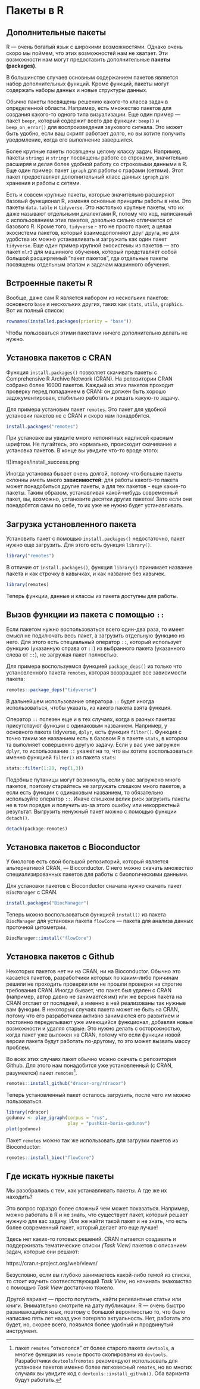 # Пакеты в R {#sec-r_packages}

## Дополнительные пакеты {#sec-extra_pack}

R --- очень богатый язык с широкими возможностями. Однако очень скоро мы поймем, что этих возможностей нам не хватает. Эти возможности нам могут предоставить дополнительные **пакеты (packages)**.

В большинстве случаев основным содержанием пакетов является набор дополнительных функций. Кроме функций, пакеты могут содержать наборы данных и новые структуры данных.

Обычно пакеты посвящены решению какого-то класса задач в определенной области. Например, есть множество пакетов для создания какого-то одного типа визуализации. Еще один пример --- пакет `beepr`, который содержит всего две функции: `beep()` и `beep_on_error()` для воспроизведения звукового сигнала. Это может быть удобно, если ваш скрипт работает долго, но вы хотите получить уведомление, когда его выполнение завершится.

Более крупные пакеты посвящены целому классу задач. Например, пакеты `stringi` и `stringr` посвящены работе со строками, значительно расширяя и делая более удобной работу со строковыми данными в R. Еще один пример: пакет `igraph` для работы с графами (сетями). Этот пакет предоставляет дополнительный класс данных `igraph` для хранения и работы с сетями.

Есть и совсем крупные пакеты, которые значительно расширяют базовый функционал R, изменяя основные принципы работы в нем. Это пакеты `data.table` и `tidyverse`. Это настолько крупные пакеты, что их даже называют отдельными диалектами R, потому что код, написанный с использованием этих пакетов, довольно сильно отличается от базового R. Кроме того, `tidyverse` - это не просто пакет, а целая экосистема пакетов, который взаимодополняют друг друга, но для удобства их можно устанавливать и загружать как один пакет `tidyverse`. Еще один пример крупной экосистемы из пакетов --- это пакет `mlr3` для машинного обучения, который представляет собой большой расширяемый "пакет пакетов", где отдельные пакеты посвящены отдельным этапам и задачам машинного обучения.

## Встроенные пакеты R {#sec-r_built_in}

Вообще, даже сам R является набором из нескольких пакетов: основного `base` и нескольких других, таких как `stats`, `utils`, `graphics`. Вот их полный список:

```r
rownames(installed.packages(priority = "base"))
```

Чтобы пользоваться этими пакетами ничего дополнительно делать не нужно.

## Установка пакетов с CRAN {#sec-install_cran}

Функция `install.packages()` позволяет скачивать пакеты с Comprehensive R Archive Network (CRAN). На репозитории CRAN собрано более 16000 пакетов. Каждый из этих пакетов проходит проверку перед попаданием в CRAN: он должен быть хорошо задокументирован, стабильно работать и решать какую-то задачу.

Для примера установим пакет `remotes`. Это пакет для удобной установки пакетов не с CRAN и скоро нам понадобится.

```r
install.packages("remotes")
```

При установке вы увидите много непонятных надписей красным шрифтом. Не пугайтесь, это нормально, происходит скачивание и установка пакетов. В конце вы увидите что-то вроде этого:

!()[images/install_success.png]{width="400"}

Иногда установка бывает очень долгой, потому что большие пакеты склонны иметь много **зависимостей**: для работы какого-то пакета может понадобиться другие пакеты, а для тех пакетов - еще какие-то пакеты. Таким образом, устанавливая какой-нибудь современный пакет, вы, возможно, установите десятки других пакетов! Зато если они понадобятся сами по себе, то их уже не нужно будет устанавливать.

## Загрузка установленного пакета {#sec-package_load}

Установить пакет с помощью `install.packages()` недостаточно, пакет нужно еще загрузить. Для этого есть функция `library()`.

```r
library("remotes")
```

В отличие от `install.packages()`, функция `library()` принимает название пакета и как строчку в кавычках, и как название без кавычек.

```r
library(remotes)
```

Теперь функции, данные и классы из пакета доступны для работы.

## Вызов функции из пакета с помощью `::` {#sec-from_package}

Если пакетом нужно воспользоваться всего один-два раза, то имеет смысл не подключать весь пакет, а загрузить отдельную функцию из него. Для этого есть специальный оператор `::`, который использует функцию (указанную справа от `::`) из выбранного пакета (указанного слева от `::`), не загружая пакет полностью.

Для примера воспользуемся функцией `package_deps()` из только что установленного пакета `remotes`, которая возвращает все зависимости пакета:

```r
remotes::package_deps("tidyverse")
```

В дальнейшем использование оператора `::` будет иногда использоваться, чтобы указать, из какого пакета взята функция.

Оператор `::` полезен еще и в тех случаях, когда в разных пакетах присутствуют функции с одинаковым названием. Например, у основного пакета tidyverse, `dplyr`, есть функция `filter()`. Функция с точно таким же названием есть в базовом R в пакете `stats`, в котором та выполняет совершенно другую задачу. Если у вас уже загружен `dplyr`, то использование `::` укажет на то, что вы хотите воспользоваться именно функцией `filter()` из пакета `stats`:

```r
stats::filter(1:20, rep(1,3))
```

Подобные путаницы могут возникнуть, если у вас загружено много пакетов, поэтому старайтесь не загружать слишком много пакетов, а если есть функции с одинаковым названием, то обязательно используйте оператор `::`. Иначе слишком велик риск загрузить пакеты не в том порядке и получить из-за этого ошибку или некорректный результат. Выгрузить ненужный пакет можно с помощью функции `detach()`.

```r
detach(package:remotes)
```

## Установка пакетов c Bioconductor {#sec-install_bioc}

У биологов есть свой большой репозиторий, который является альтернативой CRAN, --- Bioconductor. С него можно скачать множество специализированных пакетов для работы с биологическими данными.

Для установки пакетов с Bioconductor сначала нужно скачать пакет `BiocManager` с CRAN.

```r
install.packages("BiocManager")
```

Теперь можно воспользоваться функцией `install()` из пакета `BiocManager` для установки пакета `flowCore` --- пакета для анализа данных проточной цитометрии.

```r
BiocManager::install("flowCore")
```

## Установка пакетов с Github {#sec-install_github}

Некоторых пакетов нет ни на CRAN, ни на Bioconductor. Обычно это касается пакетов, разработчики которых по каким-либо причинам решили не проходить проверки или не прошли проверки на строгие требования CRAN. Иногда бывает, что пакет был удален с CRAN (например, автор давно не занимается им) или же версия пакета на CRAN отстает от последней, а именно в ней реализованы так нужные вам функции. В некоторых случаях пакета может не быть на CRAN, потому что его разработчики активно занимаются его развитием и постоянно переделывают уже имеющийся функционал, добавляя новые возможности и удаляя старые. Это нужно делать с осторожностью, когда пакет уже выложен на CRAN, потому что если функции новой версии пакета будут работать по-другому, то это может вызвать массу проблем.

Во всех этих случаях пакет обычно можно скачать с репозитория Github. Для этого нам понадобится уже установленный (с CRAN, разумеется) пакет `remotes`[^020-install-1].

[^020-install-1]: пакет `remotes` "откололся" от более старого пакета `devtools`, а многие функции из `remote` просто скопированы из `devtools`. Разработчики `devtools`/`remotes` рекомендуют использовать для установки пакетов именно более легковесный `remotes`, но во многих случаях вы увидите код с `devtools::install_github()`. Оба варианта будут работать.

```r
remotes::install_github("dracor-org/rdracor")
```

Теперь установленный пакет осталось загрузить, после чего им можно пользоваться.

```r
library(rdracor)
godunov <- play_igraph(corpus = "rus",
                       play = "pushkin-boris-godunov")
plot(godunov)
```

Пакет `remotes` можно так же использовать для загрузки пакетов из Bioconductor:

```r
remotes::install_bioc("flowCore")
```

## Где искать нужные пакеты {#sec-where_packages}

Мы разобрались с тем, как устанавливать пакеты. А где же их находить?

Это вопрос гораздо более сложный чем может показаться. Например, можно работать в R и не знать, что существует пакет, который решает нужную для вас задачу. Или же найти такой пакет и не знать, что есть более современный пакет, который делает это еще лучше!

Здесь нет каких-то готовых решений. CRAN пытается создавать и поддерживать тематические списки *(Task View)* пакетов с описанием задач, которые они решают:

https://cran.r-project.org/web/views/

Безусловно, если вы глубоко занимаетесь какой-либо темой из списка, то стоит изучить соотвестствующий *Task View*, но начинать знакомство с помощью *Task View* достаточно тяжело.

Другой вариант --- просто погуглить, найти релевантные статьи или книги. Внимательно смотрите на дату публикации: R --- очень быстро развивающийся язык, поэтому с большой вероятностью то, что было написано пять лет назад уже потеряло актуальность. Нет, работать это будет, но, скорее всего, появился более удобный и продвинутый инструмент.
